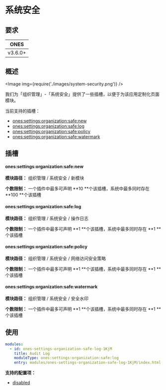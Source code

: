 # 系统安全

## 要求

|  ONES   |
| :-----: |
| v3.6.0+ |

## 概述

<Image img={require('./images/system-security.png')} />

我们为「组织管理」-「系统安全」提供了一些插槽，以便于为该应用定制化页面模块。

当前支持的插槽：

- [ones:settings:organization:safe:new](#onessettingsorganizationsafenew)
- [ones:settings:organization:safe:log](#onessettingsorganizationsafelog)
- [ones:settings:organization:safe:policy](#onessettingsorganizationsafepolicy)
- [ones:settings:organization:safe:watermark](#onessettingsorganizationsafewatermark)

## 插槽

#### ones:settings:organization:safe:new

**模块路径：** 组织管理 / 系统安全 / 新模块

**个数限制：** 一个插件中最多可声明 **10 **个该插槽，系统中最多同时存在 **100 **个该插槽

#### ones:settings:organization:safe:log

**模块路径：** 组织管理 / 系统安全 / 操作日志

**个数限制：** 一个插件中最多可声明 **1 **个该插槽，系统中最多同时存在 **1 **个该插槽

#### ones:settings:organization:safe:policy

**模块路径：** 组织管理 / 系统安全 / 网络访问安全策略

**个数限制：** 一个插件中最多可声明 **1 **个该插槽，系统中最多同时存在 **1 **个该插槽

#### ones:settings:organization:safe:watermark

**模块路径：** 组织管理 / 系统安全 / 安全水印

**个数限制：** 一个插件中最多可声明 **1 **个该插槽，系统中最多同时存在 **1 **个该插槽

## 使用

```yaml
modules:
  - id: ones-settings-organization-safe-log-1KjM
    title: Audit Log
    moduleType: ones:settings:organization:safe:log
    entry: modules/ones-settings-organization-safe-log-1KjM/index.html
```

**支持的配置项：**

- [disabled](../../../../../reference/config/plugin.yaml#disabled)
